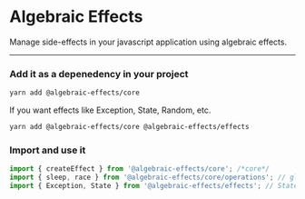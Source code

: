 

# Algebraic Effects
Manage side-effects in your javascript application using algebraic effects.

---

### Add it as a depenedency in your project
```bash
yarn add @algebraic-effects/core
```

If you want effects like Exception, State, Random, etc.
```bash
yarn add @algebraic-effects/core @algebraic-effects/effects
```


### Import and use it
```js
import { createEffect } from '@algebraic-effects/core'; /*core*/
import { sleep, race } from '@algebraic-effects/core/operations'; // global operations
import { Exception, State } from '@algebraic-effects/effects'; // State effect and Exception effect
```
